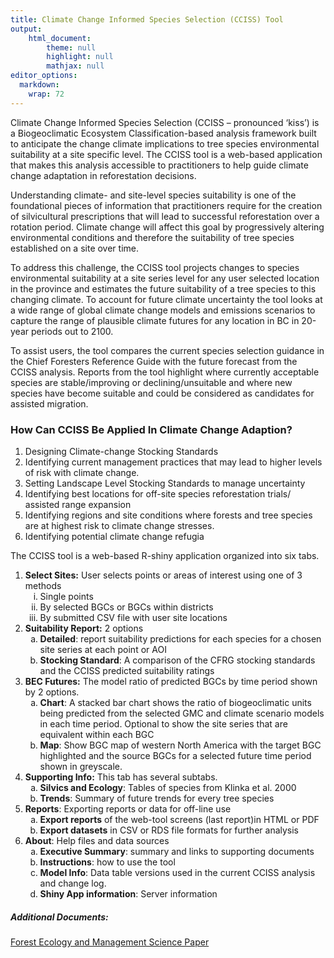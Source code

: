 ```yaml
---
title: Climate Change Informed Species Selection (CCISS) Tool
output: 
    html_document:
        theme: null
        highlight: null
        mathjax: null
editor_options: 
  markdown: 
    wrap: 72
---
```


Climate Change Informed Species Selection (CCISS – pronounced ‘kiss’) is a Biogeoclimatic Ecosystem Classification-based analysis framework built to anticipate the change climate implications to tree species environmental suitability at a site specific level. The CCISS tool is a web-based application that makes this analysis accessible to practitioners to help guide climate change adaptation in reforestation decisions.

Understanding climate- and site-level species suitability is one of the foundational pieces of information that practitioners require for the creation of silvicultural prescriptions that will lead to successful reforestation over a rotation period. Climate change will affect this goal by progressively altering environmental conditions and therefore the suitability of tree species established on a site over time.

To address this challenge, the CCISS tool projects changes to species environmental suitability at a site series level for any user selected location in the province and estimates the future suitability of a tree species to this changing climate. To account for future climate uncertainty the tool looks at a wide range of global climate change models and emissions scenarios to capture the range of plausible climate futures for any location in BC in 20-year periods out to 2100.

To assist users, the tool compares the current species selection guidance in the Chief Foresters Reference Guide with the future forecast from the CCISS analysis. Reports from the tool highlight where currently acceptable species are stable/improving or declining/unsuitable and where new species have become suitable and could be considered as candidates for assisted migration.

### How Can CCISS Be Applied In Climate Change Adaption?

1. Designing Climate-change Stocking Standards
2. Identifying current management practices that may lead to higher levels of risk with climate change.
3. Setting Landscape Level Stocking Standards to manage uncertainty
4. Identifying best locations for off-site species reforestation trials/ assisted range expansion
5. Identifying regions and site conditions where forests and tree species are at highest risk to climate change stresses.
6. Identifying potential climate change refugia 

The CCISS tool is a web-based R-shiny application organized into six tabs.

1.	__Select Sites:__ User selects points or areas of interest using one of 3 methods
    i.	Single points
    ii.	By selected BGCs or BGCs within districts
    iii.	By submitted CSV file with user site locations
  
2.	__Suitability Report:__ 2 options
    a.	__Detailed__: report suitability predictions for each species for a chosen site series at each point or AOI
    b.	__Stocking Standard__: A comparison of the CFRG stocking standards and the CCISS predicted suitability ratings
    
3.	__BEC Futures:__ The model ratio of predicted BGCs by time period shown by 2 options.
    a.	__Chart__: A stacked bar chart shows the ratio of biogeoclimatic units being predicted from the selected GMC and climate scenario models in each time period. Optional to show the site series that are equivalent within each BGC
    b.	__Map__: Show BGC map of western North America with the target BGC highlighted and the source BGCs for a selected future time period shown in greyscale. 

4.	__Supporting Info:__ This tab has several subtabs.
    a.	__Silvics and Ecology__: Tables of species from Klinka et al. 2000
    b.	__Trends__: Summary of future trends for every tree species

5.	__Reports__: Exporting reports or data for off-line use
    a.	__Export reports__ of the web-tool screens (last report)in HTML or PDF
    b.	__Export datasets__ in CSV or RDS file formats for further analysis

6.	__About__: Help files and data sources
    a.	__Executive Summary__: summary and links to supporting documents
    b.	__Instructions__: how to use the tool
    c.	__Model Info__: Data table versions used in the current CCISS analysis and change log.
    d.	__Shiny App information__: Server information


##### Additional Documents:

[Forest Ecology and Management Science Paper](./downloadable_docs/MacKenzieMahony2021_CCISS_FEM.pdf)

